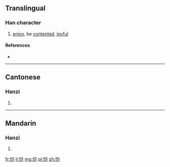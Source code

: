 {{also|愷}}
==Translingual==

===Han character===
{{Han char|rn=61|rad=心|as=06|sn=9|four=|canj=心山尸山 (PUSU)|ids=⿰[[忄]][[岂]]}}

# [[enjoy]], be [[contented]], [[joyful]]

====References====
* {{Han ref|kx=0386.161|hdz=42296.030|uh=607A|ud=24698}}

----

==Cantonese==

===Hanzi===
{{yue-hanzi|jyut=|y=hoi2|tra=愷}}

# {{defn|lang=yue|sort=心06}}

----

==Mandarin==

===Hanzi===
{{cmn-hanzi|tra=愷|pin=[[kǎi]] ([[kai3]])|wg=k'ai<sup>3</sup>}}

# {{defn|lang=cmn|sort=心06}}

[[fr:恺]]
[[li:恺]]
[[mg:恺]]
[[pl:恺]]
[[zh:恺]]